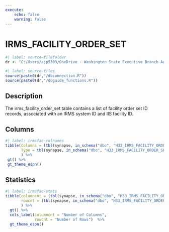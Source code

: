 ```yaml
---
execute:
    echo: false
    warning: false
---
```


# IRMS_FACILITY_ORDER_SET {.unnumbered}

```r
#| label: source-filefolder
dr <- "C:/Users/ajp5303/OneDrive - Washington State Executive Branch Agencies/source_scripts"
```

```r
#| label: source-files
source(paste0(dr,"/dbconnection.R"))
source(paste0(dr,"/dqguide_functions.R"))
```

## Description

The irms_facility_order_set table contains a list of facility order set ID records, associated with an IRMS system ID and IIS facility ID.

## Columns

```r
#| label: irmsfac-colnames
tibble(Columns = (tbl(synapse, in_schema("dbo", "H33_IRMS_FACILITY_ORDER_SET")) %>% colnames()),
       Type = tbl(synapse, in_schema("dbo", "H33_IRMS_FACILITY_ORDER_SET")) %>% head(1) %>% as_tibble() %>% sapply(class)
       ) %>%
 gt() %>%
 gt_theme_espn()
```

## Statistics

```r
#| label: irmsfac-stats
tibble(columncnt = (tbl(synapse, in_schema("dbo", "H33_IRMS_FACILITY_ORDER_SET")) %>% ncol()),
       rowcnt = (tbl(synapse, in_schema("dbo", "H33_IRMS_FACILITY_ORDER_SET"))) %>% nrow2()
       ) %>%
  gt() %>%
  cols_label(columncnt = "Number of Columns",
             rowcnt = "Number of Rows")  %>%
  gt_theme_espn()
```
